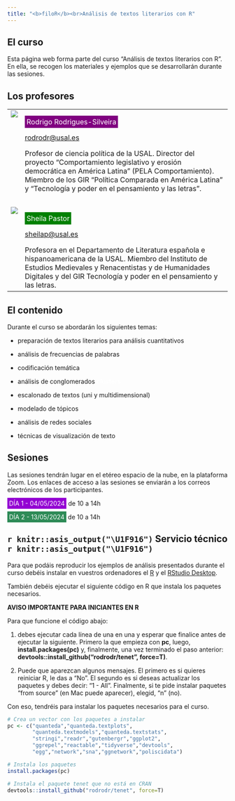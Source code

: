 ```yaml
---
title: "<b>filoR</b><br>Análisis de textos literarios con R"
---
```


## El curso

Esta página web forma parte del curso "Análisis de textos literarios con R". En ella, se recogen los materiales y ejemplos que se desarrollarán durante las sesiones.


## Los profesores

<table cellpadding="4">
  <tr>
    <td valign="top">![](foto_rodrigo2.jpg)</td>
    <td valign="top">[Rodrigo Rodrigues-Silveira ]{style="background-color:purple;color:white;padding:4px;"}

[rodrodr\@usal.es](mailto:rodrodr@usal.es)

Profesor de ciencia política de la USAL. Director del proyecto "Comportamiento legislativo y erosión democrática en América Latina" (PELA Comportamiento). Miembro de los GIR "Política Comparada en América Latina" y "Tecnología y poder en el pensamiento y las letras".
</td>
  </tr>
  <tr><td><br></td></tr>
  <tr>
    <td valign="top">![](Sheila.jpg)</td>
    <td valign="top">[Sheila Pastor]{style="background-color:green;color:white;padding:4px;"}

[sheilap\@usal.es](mailto:sheilap@usal.es)

Profesora en el Departamento de Literatura española e hispanoamericana de la USAL. Miembro del Instituto de Estudios Medievales y Renacentistas y de Humanidades Digitales y del GIR Tecnología y poder en el pensamiento y las letras.</td>
  </tr>
</table>


## El contenido

Durante el curso se abordarán los siguientes temas:

-   [preparación de textos literarios]{style="background: url(https://s2.svgbox.net/pen-brushes.svg?ic=brush-1&color=orange);"} para análisis cuantitativos

-   análisis de [frecuencias de palabras]{style="background: url(https://s2.svgbox.net/pen-brushes.svg?ic=brush-2&color=pink);"}

-   codificación temática

-   análisis de conglomerados [<b>clusters</b>]{style="background: url(https://s2.svgbox.net/pen-brushes.svg?ic=brush-3&color=purple);color:white"}

-   escalonado de textos (uni y multidimensional)

-   modelado de tópicos

-   [análisis de redes]{style="background: url(https://s2.svgbox.net/pen-brushes.svg?ic=brush-4&color=skyblue);"} sociales

-   técnicas de [visualización de texto]{style="background: url(https://s2.svgbox.net/pen-brushes.svg?ic=brush-5&color=gold);"}

## Sesiones

Las sesiones tendrán lugar en el etéreo espacio de la nube, en la plataforma Zoom. Los enlaces de acceso a las sesiones se enviarán a los correos electrónicos de los participantes.

[DÍA 1 - 04/05/2024]{style="background-color:darkviolet;color:white;padding:4px;"} de 10 a 14h

[DÍA 2 - 13/05/2024]{style="background-color:seagreen;color:white;padding:4px; "} de 10 a 14h

## `r knitr::asis_output("\U1F916")` Servicio técnico `r knitr::asis_output("\U1F916")`

Para que podáis reproducir los ejemplos de análisis presentados durante el curso debéis instalar en vuestros ordenadores el [R](https://cran.r-project.org/) y el [RStudio Desktop](https://posit.co/downloads/).

También debéis ejecutar el siguiente código en R que instala los paquetes necesarios. 

**AVISO IMPORTANTE PARA INICIANTES EN R**

Para que funcione el código abajo:

1. debes ejecutar cada línea de una en una y esperar que finalice antes de ejecutar la siguiente. Primero la que empieza con **pc**, luego, **install.packages(pc)** y, finalmente, una vez terminado el paso anterior: **devtools::install_github("rodrodr/tenet", force=T)**.

2. Puede que aparezcan algunos mensajes. El primero es si quieres reiniciar R, le das a "No". El segundo es si deseas actualizar los paquetes y debes decir: "1 - All". Finalmente, si te pide instalar paquetes "from source" (en Mac puede aparecer), elegid, "n" (no). 

Con eso, tendréis para instalar los paquetes necesarios para el curso.


```r

# Crea un vector con los paquetes a instalar
pc <- c("quanteda","quanteda.textplots",
        "quanteda.textmodels","quanteda.textstats",
        "stringi","readr","gutenbergr","ggplot2",
        "ggrepel","reactable","tidyverse","devtools",
        "egg","network","sna","ggnetwork","poliscidata")

# Instala los paquetes
install.packages(pc)

# Instala el paquete tenet que no está en CRAN
devtools::install_github("rodrodr/tenet", force=T)

```
